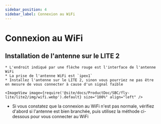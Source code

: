 ```yaml
---
sidebar_position: 4
sidebar_label: Connexion au WiFi
---
```




# Connexion au WiFi

## Installation de l'antenne sur le LITE 2

    * L'endroit indiqué par une flèche rouge est l'interface de l'antenne WiFi
    * La prise de l'antenne WiFi est `ipex1`
    * Installez l'antenne sur le LITE 2, sinon vous pourriez ne pas être en mesure de vous connecter à cause d'un signal faible

    <ImageView image={require('@site/docs/ProductDoc/SBC/fly-lite/lite2/img/wifi.webp').default} size="100%" align="left" />  

* Si vous constatez que la connexion au WiFi n'est pas normale, vérifiez d'abord si l'antenne est bien branchée, puis utilisez la méthode ci-dessous pour vous connecter au WiFi

<WIFI />